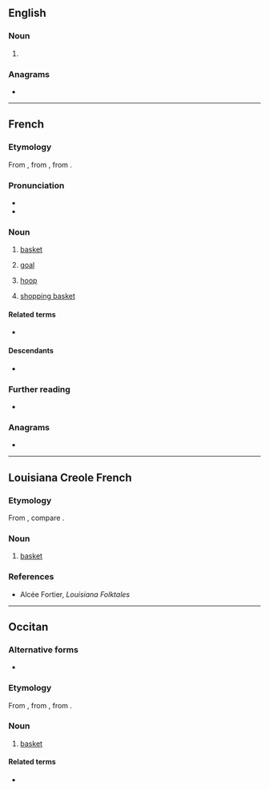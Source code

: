 ==English==

===Noun===
{{en-noun}}

# {{obsolete form of|en|pannier}}

===Anagrams===
* {{anagrams|en|a=aeinpr|Napier|arpine|rapine}}

----

==French==

===Etymology===
From {{inh|fr|fro|-}}, from {{inh|fr|la|pānārium||breadbasket}}, from {{m|la|pānis|t=bread}}.

===Pronunciation===
* {{fr-IPA}}
* {{audio|fr|Fr-panier.ogg|audio}}

===Noun===
{{fr-noun|m}}

# [[basket]]
#: {{syn|fr|banaste|corbeille|manne}}
# {{lb|fr|basketball}} [[goal]]
#: {{syn|fr|corbeille}}
# {{lb|fr|basketball}} [[hoop]]
# {{lb|fr|Internet}} [[shopping basket]]

====Related terms====
* {{l|fr|pain}}

====Descendants====
* {{desc|en|pannier|bor=1}}

===Further reading===
* {{R:TLFi}}

===Anagrams===
* {{l|fr|pinera}}

----

==Louisiana Creole French==

===Etymology===
From {{inh|lou|fr|panier||basket}}, compare {{cog|ht|panyen}}.

===Noun===
{{head|lou|noun}}

# [[basket]]

===References===
* Alcée Fortier, ''Louisiana Folktales''

----

==Occitan==

===Alternative forms===
* {{l|oc|pannier}}

===Etymology===
From {{inh|oc|pro|-}}, from {{inh|oc|la|pānārium||breadbasket}}, from {{m|la|pānis|t=bread}}.

===Noun===
{{oc-noun|m}}

# [[basket]]

====Related terms====
* {{l|oc|pan}}